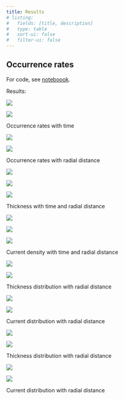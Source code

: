 ```yaml
---
title: Results
# listing:
#   fields: [title, description]
#   type: table
#   sort-ui: false
#   filter-ui: false
---
```



## Occurrence rates

For code, see [noteboook](./01_occurence_rate.ipynb).

Results:

::: {#fig-ocr_time layout-ncol=2}

![](../figures/ocr_time_cleaned)

![](../figures/ocr_time_N2_cleaned)

Occurrence rates with time
:::

::: {#fig-ocr_r layout-ncol=2}
![](../figures/ocr_r_cleaned)

![](../figures/ocr_r_N2_cleaned)

Occurrence rates with radial distance
:::

::: {#fig-thickness layout-ncol=3 .column-page}

![](../figures/thickness_time)

![](../figures/thickness_r)

![](../figures/thickness_r_N2)

Thickness with time and radial distance
:::

::: {#fig-current layout-ncol=3 .column-page}

![](../figures/current_time)

![](../figures/current_r)

![](../figures/current_r_N2)


Current density with time and radial distance
:::



::: {#fig-current layout-ncol=2}
![](../figures/thickness_r_dist)

![](../figures/thickness_N1_r_dist)

Thickness distribution with radial distance
:::

::: {#fig-current layout-ncol=2}
![](../figures/current_r_dist)

![](../figures/current_N1_r_dist)

Current distribution with radial distance
:::


::: {#fig-current layout-ncol=2}
![](../figures/thickness_N1_r_hist)

![](../figures/thickness_N1_log_r_hist)

Thickness distribution with radial distance
:::

::: {#fig-current layout-ncol=2}
![](../figures/current_N1_r_hist)

![](../figures/current_N1_log_r_hist)

Current distribution with radial distance
:::